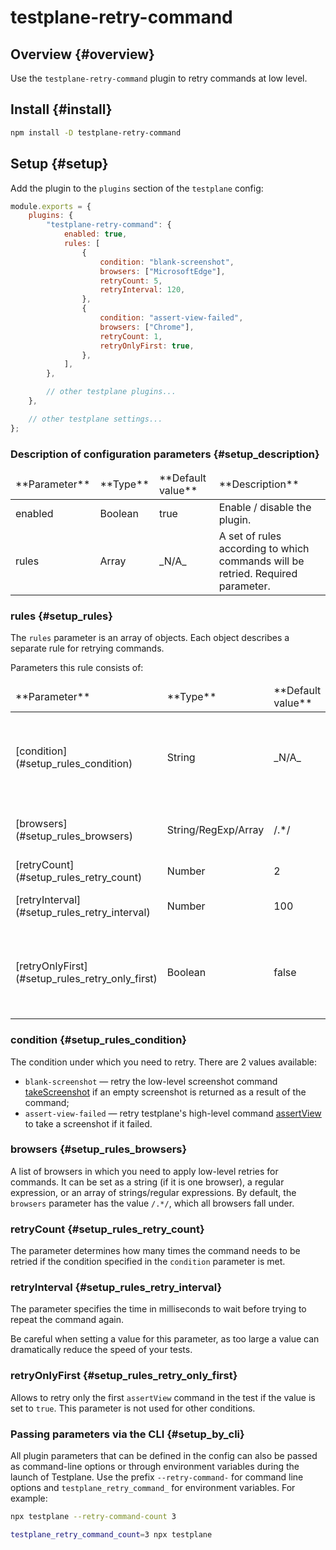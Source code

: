 
# testplane-retry-command

## Overview {#overview}

Use the `testplane-retry-command` plugin to retry commands at low level.

## Install {#install}

```bash
npm install -D testplane-retry-command
```

## Setup {#setup}

Add the plugin to the `plugins` section of the `testplane` config:

```javascript
module.exports = {
    plugins: {
        "testplane-retry-command": {
            enabled: true,
            rules: [
                {
                    condition: "blank-screenshot",
                    browsers: ["MicrosoftEdge"],
                    retryCount: 5,
                    retryInterval: 120,
                },
                {
                    condition: "assert-view-failed",
                    browsers: ["Chrome"],
                    retryCount: 1,
                    retryOnlyFirst: true,
                },
            ],
        },

        // other testplane plugins...
    },

    // other testplane settings...
};
```

### Description of configuration parameters {#setup_description}

<table>
<thead>
<tr><td>**Parameter**</td><td>**Type**</td><td>**Default value**</td><td>**Description**</td></tr>
</thead>
<tbody>
<tr><td>enabled</td><td>Boolean</td><td>true</td><td>Enable / disable the plugin.</td></tr>
<tr><td>rules</td><td>Array</td><td>_N/A_</td><td>A set of rules according to which commands will be retried. Required parameter.</td></tr>

</tbody>
</table>

### rules {#setup_rules}

The `rules` parameter is an array of objects. Each object describes a separate rule for retrying commands.

Parameters this rule consists of:

<table>
<thead>
<tr><td>**Parameter**</td><td>**Type**</td><td>**Default value**</td><td>**Description**</td></tr>
</thead>
<tbody>
<tr><td>[condition](#setup_rules_condition)</td><td>String</td><td>_N/A_</td><td>Condition to retry: _blank-screenshot_ or _assert-view-failed_. For more information, see below.</td></tr>
<tr><td>[browsers](#setup_rules_browsers)</td><td>String/RegExp/Array</td><td>/.*/</td><td>A list of browsers in which retries should run.</td></tr>
<tr><td>[retryCount](#setup_rules_retry_count)</td><td>Number</td><td>2</td><td>The number of retries.</td></tr>
<tr><td>[retryInterval](#setup_rules_retry_interval)</td><td>Number</td><td>100</td><td>Delay before each retry, in ms.</td></tr>
<tr><td>[retryOnlyFirst](#setup_rules_retry_only_first)</td><td>Boolean</td><td>false</td><td>Retry only the first command in the test. This option is applied only at the _assert-view-failed_ condition.</td></tr>

</tbody>
</table>

### condition {#setup_rules_condition}

The condition under which you need to retry. There are 2 values available:

-   `blank-screenshot` — retry the low-level screenshot command [takeScreenshot][take-screenshot] if an empty screenshot is returned as a result of the command;
-   `assert-view-failed` — retry testplane's high-level command [assertView][assert-view] to take a screenshot if it failed.

### browsers {#setup_rules_browsers}

A list of browsers in which you need to apply low-level retries for commands. It can be set as a string (if it is one browser), a regular expression, or an array of strings/regular expressions. By default, the `browsers` parameter has the value `/.*/`, which all browsers fall under.

### retryCount {#setup_rules_retry_count}

The parameter determines how many times the command needs to be retried if the condition specified in the `condition` parameter is met.

### retryInterval {#setup_rules_retry_interval}

The parameter specifies the time in milliseconds to wait before trying to repeat the command again.

<Admonition type="warning">
    Be careful when setting a value for this parameter, as too large a value can dramatically reduce
    the speed of your tests.
</Admonition>

### retryOnlyFirst {#setup_rules_retry_only_first}

Allows to retry only the first `assertView` command in the test if the value is set to `true`. This parameter is not used for other conditions.

### Passing parameters via the CLI {#setup_by_cli}

All plugin parameters that can be defined in the config can also be passed as command-line options or through environment variables during the launch of Testplane. Use the prefix `--retry-command-` for command line options and `testplane_retry_command_` for environment variables. For example:

```bash
npx testplane --retry-command-count 3
```

```bash
testplane_retry_command_count=3 npx testplane
```

[testplane-retry-command]: https://github.com/gemini-testing/testplane-retry-command
[take-screenshot]: https://webdriver.io/docs/api/webdriver/#takescreenshot
[assert-view]: ../../commands/browser/assertView
